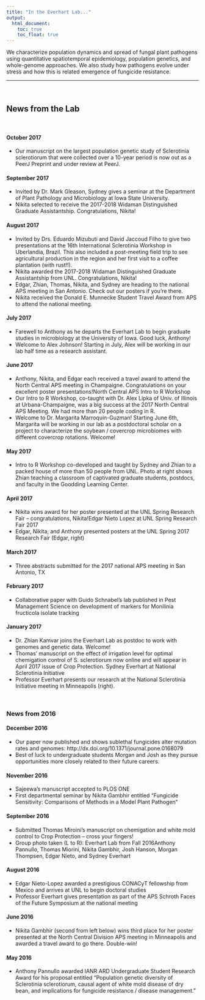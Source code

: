 ```yaml
---
title: "In the Everhart Lab..."
output:
  html_document:
    toc: true
    toc_float: true
---
```

We characterize population dynamics and spread of fungal plant pathogens using quantitative spatiotemporal epidemiology, population genetics, and whole-genome approaches. We also study how pathogens evolve under stress and how this is related emergence of fungicide resistance.

----

<br>

## **News from the Lab**

<br>

#### October 2017

- Our manuscript on the largest population genetic study of Sclerotinia sclerotiorum that were collected over a 10-year period is now out as a PeerJ Preprint and under review at PeerJ.

#### September 2017

- Invited by Dr. Mark Gleason, Sydney gives a seminar at the Department of Plant Pathology and Microbiology at Iowa State University.
- Nikita selected to receive the 2017-2018 Widaman Distinguished Graduate Assistantship. Congratulations, Nikita!

#### August 2017

- Invited by Drs. Eduardo Mizubuti and David Jaccoud Filho to give two presentations at the 16th International Sclerotinia Workshop in Uberlandia, Brazil. This also included a post-meeting field trip to see agricultural production in the region and her first visit to a coffee plantation (with rust!!).
- Nikita awarded the 2017-2018 Widaman Distinguished Graduate Assistantship from UNL. Congratulations, Nikita!
- Edgar, Zhian, Thomas, Nikita, and Sydney are heading to the national APS meeting in San Antonio.  Check out our posters if you're there.
- Nikita received the Donald E. Munnecke Student Travel Award from APS to attend the national meeting.

#### July 2017

- Farewell to Anthony as he departs the Everhart Lab to begin graduate studies in microbiology at the University of Iowa.  Good luck, Anthony!
- Welcome to Alex Johnson!  Starting in July, Alex will be working in our lab half time as a research assistant.

#### June 2017

- Anthony, Nikita, and Edgar each received a travel award to attend the North Central APS meeting in Champaigne.  Congratulations on your excellent poster presentations!North Central APS Intro to R Workshop
- Our Intro to R Workshop, co-taught with Dr. Alex Lipka of Univ. of Illinois at Urbana-Champaigne, was a big success at the 2017 North Central APS Meeting.  We had more than 20 people coding in R.
- Welcome to Dr. Margarita Marroquin-Guzman!  Starting June 6th, Margarita will be working in our lab as a postdoctoral scholar on a project to characterize the soybean / covercrop microbiomes with different covercrop rotations.  Welcome!

#### May 2017

- Intro to R Workshop co-developed and taught by Sydney and Zhian to a packed house of more than 50 people from UNL. Photo at right shows Zhian teaching a classroom of captivated graduate students, postdocs, and faculty in the Goodding Learning Center.

#### April 2017

- Nikita wins award for her poster presented at the UNL Spring Research Fair -- congratulations, Nikita!Edgar Nieto Lopez at UNL Spring Research Fair 2017
- Edgar, Nikita, and Anthony presented posters at the UNL Spring 2017 Research Fair (Edgar, right)

#### March 2017

- Three abstracts submitted for the 2017 national APS meeting in San Antonio, TX

#### February 2017

- Collaborative paper with Guido Schnabel's lab published in Pest Management Science on development of markers for Monilinia fructicola isolate tracking

#### January 2017

- Dr. Zhian Kamvar joins the Everhart Lab as postdoc to work with genomes and genetic data.  Welcome!
- Thomas' manuscript on the effect of irrigation level for optimal chemigation control of S. sclerotiorum now online and will appear in April 2017 issue of Crop Protection. Sydney Everhart at National Sclerotinia Initiative
- Professor Everhart presents our research at the National Sclerotinia Initiative meeting in Minneapolis (right).

<br>

### **News from 2016**

#### December 2016

- Our paper now published and shows sublethal fungicides alter mutation rates and genomes: http://dx.doi.org/10.1371/journal.pone.0168079
- Best of luck to undergraduate students Morgan and Josh as they pursue opportunities more closely related to their future careers.

#### November 2016

- Sajeewa's manuscript accepted to PLOS ONE
- First departmental seminar by Nikita Gambhir entitled "Fungicide Sensitivity: Comparisons of Methods in a Model Plant Pathogen"

#### September 2016

- Submitted Thomas Miroini's manuscript on chemigation and white mold control to Crop Protection -- cross your fingers!
- Group photo taken (L to R): Everhart Lab from Fall 2016Anthony Pannullo, Thomas Miorini, Nikita Gambhir, Josh Hanson, Morgan Thompsen, Edgar Nieto, and Sydney Everhart

#### August 2016

- Edgar Nieto-Lopez awarded a prestigious CONACyT fellowship from Mexico and arrives at UNL to begin doctoral studies
- Professor Everhart gives presentation as part of the APS Schroth Faces of the Future Symposium at the national meeting

#### June 2016

- Nikita Gambhir (second from left below) wins third place for her poster presented at the North Central Division APS meeting in Minneapolis and awarded a travel award to go there.  Double-win!

#### May 2016

- Anthony Pannullo awarded IANR ARD Undergraduate Student Research Award for his proposal entitled "Population genetic diversity of Sclerotinia sclerotiorum, causal agent of white mold disease of dry bean, and implications for fungicide resistance / disease management."